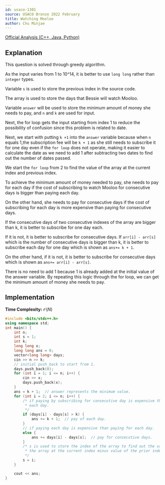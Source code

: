 ```yaml
---
id: usaco-1301
source: USACO Bronze 2022 February
title: Watching Mooloo
author: Chu Minjae
---
```

[Official Analysis (C++, Java, Python)](http://www.usaco.org/current/data/sol_prob3_bronze_feb23.html)

## Explanation

This question is solved through greedy algorithm.

As the input varies from 1 to 10^14, it is better to use `long long` rather than `integer` types.

Variable `s` is used to store the previous index in the source code.

The array is used to store the days that Bessie will watch Mooloo.

Variable `answer` will be used to store the minimum amount of money she needs to pay, and `n` and `k` are used for input.

Next, the for loop gets the input starting from index 1 to reduce the possibility of confusion since this problem is related to date.

Next, we start with putting `k +1` into the `answer` variable because when `n` equals 1,the subscription fee will be `k + 1` as she still needs to subscribe it for one day even if the `for loop` does not operate, making it easier to calculate the date as we need to add 1 after subtracting two dates to find out the number of dates passed.

We start the `for loop` from 2 to find the value of the array at the current index and previous index.

To achieve the minimum amount of money needed to pay, she needs to pay for each day if the cost of subscribing to watch Mooloo for consecutive days is bigger than paying each day.

On the other hand, she needs to pay for consecutive days if the cost of subscribing for each day is more expensive than paying for consecutive days.

If the consecutive days of two consecutive indexes of the array are bigger than k, it is better to subscribe for one day each.

If it is not, it is better to subscribe for consecutive days. If `arr[i] - arr[s]` which is the number of consecutive days is bigger than k, it is better to subscribe each day for one day which is shown as `ans+= k + 1`.

On the other hand, if it is not, it is better to subscribe for consecutive days which is shown as `ans+= arr[i] - arr[s]`.

There is no need to add 1 because 1 is already added at the initial value of the answer variable. By repeating this logic through the for loop, we can get the minimum amount of money she needs to pay.

## Implementation

**Time Complexity:** $\mathcal{O}(N)$

<LanguageSection>
<CPPSection>

```cpp
#include <bits/stdc++.h>
using namespace std;
int main() {
	int n;
	int s = 1;
	int k;
	long long x;
	long long ans = 0;
	vector<long long> days;
	cin >> n >> k;
	// initial push_back to start from 1.
	days.push_back(0);
	for (int i = 1; i <= n; i++) {
		cin >> x;
		days.push_back(x);
	}
	ans = k + 1;  // answer represents the minimum value.
	for (int i = 2; i <= n; i++) {
		/* if paying by subscribing for consecutive day is expensive than paying
		 * each day.
		 */
		if (days[i] - days[s] > k) {
			ans += k + 1;  // pay of each day.
		}
		// if paying each day is expensive than paying for each day.
		else {
			ans += days[i] - days[s];  // pay for consecutive days.
		}
		/* s is used to store the index of the array to find out the value of
		 * the array at the current index minus value of the prior index.
		 */
		s = i;
	}

	cout << ans;
}
```

</CPPSection>
</LanguageSection>
